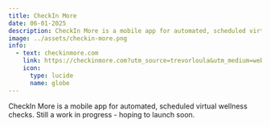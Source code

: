 ```yaml
---
title: CheckIn More
date: 06-01-2025
description: CheckIn More is a mobile app for automated, scheduled virtual wellness checks.
image: ../assets/checkin-more.png
info:
  - text: checkinmore.com
    link: https://checkinmore.com?utm_source=trevorloula&utm_medium=website&utm_campaign=checkin-more&utm_content=checkin-more
    icon:
      type: lucide
      name: globe
---
```


CheckIn More is a mobile app for automated, scheduled virtual wellness checks. Still a work in progress - hoping to launch soon.

